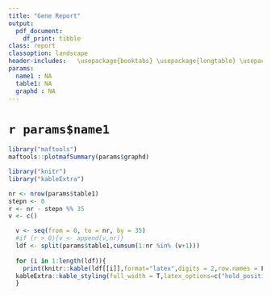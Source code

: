 ```yaml
---
title: "Gene Report"
output: 
  pdf_document:
    df_print: tibble
class: report
classoption: landscape
header-includes:   \usepackage{booktabs} \usepackage{longtable} \usepackage{array} \usepackage{multirow} \usepackage{wrapfig} \usepackage{float} \usepackage{colortbl} \usepackage{pdflscape} \usepackage{tabu} \usepackage{threeparttable} \usepackage{threeparttablex} \usepackage[normalem]{ulem} \usepackage{makecell} \usepackage{xcolor} 
params:
  name1 : NA
  table1: NA
  graphd : NA
---
```

# ``r params$name1``
```r
library("maftools")
maftools::plotmafSummary(params$graphd)

```


```r
library("knitr")
library("kableExtra")

nr <- nrow(params$table1)
stepn <- 0
r <- nr - stepn %% 35
v <- c()

  v <- seq(from = 0, to = nr, by = 35)
  #if (r > 0){v <- append(v,nr)}
  ldf <- split(params$table1,cumsum(1:nr %in% (v+1)))
  
  for (i in 1:length(ldf)){
    print(knitr::kable(ldf[[i]],format="latex",digits = 2,row.names = F, booktabs = T) %>%
  kableExtra::kable_styling(full_width = T,latex_options=c("hold_position")))
  }





```
